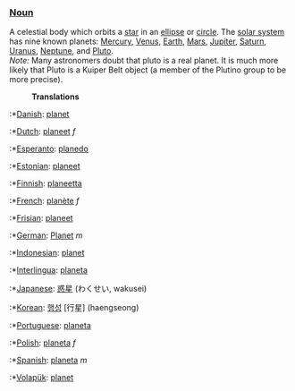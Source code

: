===[[Noun]]===
A celestial body which orbits a [[star]] in an [[ellipse]] or [[circle]].  The [[solar system]] has nine known planets: [[Mercury]], [[Venus]], [[Earth]], [[Mars]], [[Jupiter]], [[Saturn]], [[Uranus]], [[Neptune]], and [[Pluto]].<br>
''Note:'' Many astronomers doubt that pluto is a real planet. It is much more likely that Pluto is a Kuiper Belt object (a member of the Plutino group to be more precise).

:'''Translations'''

:*[[Danish]]: [[planet]]
:*[[Dutch]]: [[planeet]] ''f''
:*[[Esperanto]]: [[planedo]]
:*[[Estonian]]: [[planeet]]
:*[[Finnish]]: [[planeetta]]
:*[[French]]: [[planète]] ''f''
:*[[Frisian]]: [[planeet]]
:*[[German]]: [[Planet]] ''m''
:*[[Indonesian]]: [[planet]]
:*[[Interlingua]]: [[planeta]]
:*[[Japanese]]: [[惑星]] (わくせい, wakusei)
:*[[Korean]]: [[행성]] [行星] (haengseong)
:*[[Portuguese]]: [[planeta]]
:*[[Polish]]: [[planeta]] ''f''
:*[[Spanish]]: [[planeta]] ''m''
:*[[Volapük]]: [[planet]]